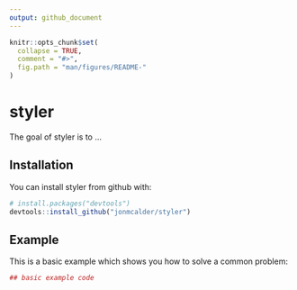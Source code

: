 ```yaml
---
output: github_document
---
```


<!-- README.md is generated from README.Rmd. Please edit that file -->

```r
knitr::opts_chunk$set(
  collapse = TRUE,
  comment = "#>",
  fig.path = "man/figures/README-"
)
```
# styler

The goal of styler is to ...

## Installation

You can install styler from github with:

```r
# install.packages("devtools")
devtools::install_github("jonmcalder/styler")
```

## Example

This is a basic example which shows you how to solve a common problem:

```r
## basic example code
```
